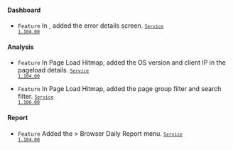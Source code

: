 #### Dashboard​

- <code class="Feature">Feature</code> In <Cmdname sid="side_rumErrorDashboard" className="uitext" />, added the error details screen. <code class='changelog-service'><a href="../release-notes/service/service-1_104_x"><code class='changelog-service'>Service 1.104.00​</code></a></code>

#### Analysis​

- <code class="Feature">Feature</code> In <span class="uitext">Page Load Hitmap</span>, added the OS version and client IP in the pageload details. <code class='changelog-service'><a href="../release-notes/service/service-1_104_x"><code class='changelog-service'>Service 1.104.00​</code></a></code>

- <code class="Feature">Feature</code> In <span class="uitext">Page Load Hitmap</span>, added the page group filter and search filter. <code class='changelog-service'><a href="../release-notes/service/service-1_106_x"><code class='changelog-service'>Service 1.106.00​</code></a></code>

#### Report​

- <code class="Feature">Feature</code> Added the <Cmdname sid="side_report" className="uitext" /> &gt; <span class="uitext">Browser Daily Report</span> menu. <code class='changelog-service'><a href="../release-notes/service/service-1_104_x"><code class='changelog-service'>Service 1.104.00​</code></a></code>
